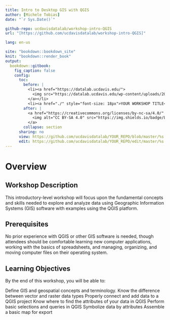 ```yaml
---
title: Intro to Desktop GIS with QGIS
author: [Michele Tobias]
date: "`r Sys.Date()`"

github-repo: ucdavisdatalab/workshop-intro-QGIS
url: "[https://github.com/ucdavisdatalab/workshop-intro-QGIS]"

lang: en-us

site: "bookdown::bookdown_site"
knit: "bookdown::render_book"
output:
  bookdown::gitbook:
    fig_caption: false
    config:
      toc:
        before: |
          <li><a href="https://datalab.ucdavis.edu/">
            <img src="https://datalab.ucdavis.edu/wp-content/uploads/2019/07/datalab-logo-full-color-rgb-1.png" style="height: 100%; width: 100%; object-fit: contain" />
          </a></li>
          <li><a href="./" style="font-size: 18px">YOUR WORKSHOP TITLE</a></li>
        after: |
          <a href="https://creativecommons.org/licenses/by-nc-sa/4.0/" target="_blank">
            <img alt="CC BY-SA 4.0" src="https://img.shields.io/badge/License-CC%20BY--NC--SA%204.0-lightgrey.svg" style="float: right; padding-right: 10px;" />
          </a>
        collapse: section
      sharing: no
      view: https://github.com/ucdavisdatalab/YOUR_REPO/blob/master/%s
      edit: https://github.com/ucdavisdatalab/YOUR_REPO/edit/master/%s
---
```


# Overview {-}

## Workshop Description
This introductory-level workshop will focus upon the fundamental concepts and skills needed to explore and analyze data using Geographic Information Systems (GIS) software with examples using the QGIS platform.

## Prerequisites
No prior experience with QGIS or other GIS software is needed, though attendees should be comfortable learning new computer applications, working with the basics of spreadsheets, and managing, organizing, and moving computer files on their operating system.

## Learning Objectives
By the end of this workshop, you will be able to:

Define GIS and geospatial concepts and terminology.
Know the difference between vector and raster data types
Properly connect and add data to a QGIS project
Know where to find the attributes of your data in QGIS
Perform basic selections and queries in QGIS
Symbolize data by attributes
Assemble a basic map for export
